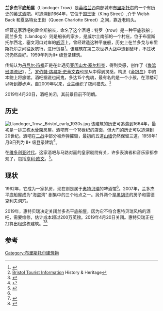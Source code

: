 {{Infobox Historic building
|image=Llandoger Trow front.jpg
|name= 兰多杰平底船屋
|location_town=[[布里斯托尔|布里斯托尔]]
|location_country=[[英格兰|英格兰]]
|coordinates = {{coord|51.4519|-2.5932|display=inline,title}}
|completion_date=1664
}}
'''兰多杰平底船屋'''（Llandoger Trow）是[[英格兰|英格兰]]西南部城市[[布里斯托尔|布里斯托尔]]的一个有历史的[[英式酒吧|英式酒吧]]。可追溯到1664年，它位于[[国王街_(布里斯托尔)|国王街]]（King Street）,介于 Welsh Back 和夏洛特女王街（Queen Charlotte Street）之间，靠近老码头。

经营这家酒吧的霍金斯船长，命名了这个酒吧：特罗（trow）是一种平底驳船；而兰多戈（Llandogo）则是船长的家乡，是威尔士南部的一个村庄，位于布里斯托尔西北{{convert|20|mi|km}}，塞文河口对岸的[[威河|威河]]上，曾经建造这种平底船，历史上在兰多戈与布里斯托尔之间往返航行，进行贸易<ref name=famous>{{cite news|title=Pie and a pint in pirates' haunt|url=http://www.bristolpost.co.uk/pie-pint-pirates-haunt/story-11238978-detail/story.html|work=Bristol Post|date=13 April 2011|access-date=10 August 2016|archive-url=https://web.archive.org/web/20141228052513/http://www.bristolpost.co.uk/Pie-pint-pirates-haunt/story-11238978-detail/story.html|archive-date=28 December 2014}}</ref>。该建筑在第二次世界大战中遭到破坏，不过状况仍然良好。1959年列为II* 级登录建筑。

传统认为[[丹尼尔·笛福|丹尼尔·笛福]]正是在此遇见[[亚历山大·塞尔科克|亚历山大·塞尔科克]]，得到灵感，创作了《[[鲁滨逊漂流记|鲁滨逊漂流记]]》，<ref name="crusoe">[http://visitbristol.co.uk/site/about-bristol/history-and-heritage Bristol Tourist Information] {{Wayback|url=http://visitbristol.co.uk/site/about-bristol/history-and-heritage |date=20101120212412 }} History & Heritage</ref>，[[罗伯特·路易斯·史蒂文森|罗伯特·路易斯·史蒂文森]]也是从中得到灵感，构思《[[金银岛|金银岛]]》中的本鲍上将旅馆。酒吧据说也闹鬼，多达15个鬼魂，最有名的是一个小孩，在顶楼可以听到脚步声。自2009年以来，业主组织了夜间猎鬼。<ref>{{cite news|title=Ghost-hunt at famous old Bristol pub|url=http://www.bristolpost.co.uk/ghost-hunt-famous-old-bristol-pub/story-11312731-detail/story.html|work=Bristol Post|date=4 August 2009|accessdate=2020-12-28|archive-date=2016-09-21|archive-url=https://web.archive.org/web/20160921013153/http://www.bristolpost.co.uk/ghost-hunt-famous-old-bristol-pub/story-11312731-detail/story.html}}</ref>

2019年4月20日，酒吧关闭，其前景目前不明朗。

==历史==
[[Image:Llandoger_Trow,_Bristol_early_1930s.jpg|thumb]]
该建筑的历史可追溯到1664年，最初是一排三栋[[木骨架|木骨架]]房屋。酒吧有一个18世纪的店面，但大门的历史可以追溯到20世纪。酒吧在[[二战|二战]]中部分被炸弹摧毁，最初的五道[[山墙|山墙]]仍然保留三道。1959年1月8日列为 II* 级[[登录建筑|登录建筑]]<ref>{{cite web |title=Llandoger Trow |work=historicengland.org.uk |url=https://historicengland.org.uk/listing/the-list/list-entry/1202324 |accessdate=22 February 2007 |archive-date=2020-10-30 |archive-url=https://web.archive.org/web/20201030014124/https://historicengland.org.uk/listing/the-list/list-entry/1202324 }}</ref>。

在[[维多利亚时代|维多利亚时代]]，这家酒吧与马路对面的皇家剧院有关，许多表演者和音乐家都参观了，包括[[亨利·欧文|亨利·欧文]]。<ref>{{cite book |last=Burrough |first=THB |title=Bristol |year=1970 |publisher=Studio Vista |location=London |isbn=0-289-79804-3 }}</ref>。

==现状==
1962年，它成为一家扒房，现在则是属于[[惠特贝瑞|惠特贝瑞]]的啤酒馆<ref name=famous/>。2007年，兰多杰平底船屋成为"海盗湾" 剧集中的三个地点之一。另外两个是[[黑胡子|黑胡子]]的房子和雷德克利夫洞穴。

2019年，惠特贝瑞决定关闭兰多杰平底船屋，因为它不符合惠特贝瑞风格的酒吧，需要维修，估计成本超过200万英镑。2019年4月20日关闭。惠特贝瑞正在打算出租这栋建筑。<ref name=bp-20190420>{{cite news |url=https://www.bristolpost.co.uk/news/bristol-news/it-sad-day-last-orders-2781128 |title='It is a sad day' Last orders, please, as Llandoger Trow closes |last=Bennett |first=Geoffrey |newspaper=Bristol Post |date=20 April 2019 |access-date=18 November 2019 |archive-date=2020-11-27 |archive-url=https://web.archive.org/web/20201127124442/https://www.bristolpost.co.uk/news/bristol-news/it-sad-day-last-orders-2781128 }}</ref><ref>{{cite news |last1=Morris |first1=Steven |title=Last orders for Bristol pub linked to Robinson Crusoe and Treasure Island |url=https://www.theguardian.com/lifeandstyle/2019/apr/21/last-orders-for-bristol-pub-linked-to-robinson-crusoe-and-treasure-island |accessdate=21 April 2019 |work=The Guardian |date=21 April 2019 |archive-date=2020-11-07 |archive-url=https://web.archive.org/web/20201107232541/https://www.theguardian.com/lifeandstyle/2019/apr/21/last-orders-for-bristol-pub-linked-to-robinson-crusoe-and-treasure-island }}</ref>

==参考==
{{reflist}}
{{布里斯托尔}}
[[Category:布里斯托尔建筑物|Category:布里斯托尔建筑物]]